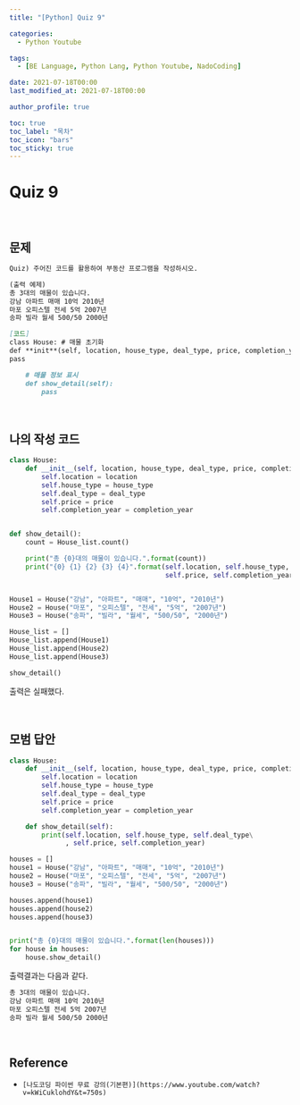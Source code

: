 ```yaml
---
title: "[Python] Quiz 9"

categories:
  - Python Youtube

tags:
  - [BE Language, Python Lang, Python Youtube, NadoCoding]

date: 2021-07-18T00:00
last_modified_at: 2021-07-18T00:00

author_profile: true

toc: true
toc_label: "목차"
toc_icon: "bars"
toc_sticky: true
---
```


# Quiz 9

<br />

## 문제

```markdown
Quiz) 주어진 코드를 활용하여 부동산 프로그램을 작성하시오.

(출력 예제)
총 3대의 매물이 있습니다.
강남 아파트 매매 10억 2010년
마포 오피스텔 전세 5억 2007년
송파 빌라 월세 500/50 2000년

[코드]
class House: # 매물 초기화
def **init**(self, location, house_type, deal_type, price, completion_year):
pass

    # 매물 정보 표시
    def show_detail(self):
        pass
```

<br />

## 나의 작성 코드

```python
class House:
    def __init__(self, location, house_type, deal_type, price, completion_year):
        self.location = location
        self.house_type = house_type
        self.deal_type = deal_type
        self.price = price
        self.completion_year = completion_year


def show_detail():
    count = House_list.count()

    print("총 {0}대의 매물이 있습니다.".format(count))
    print("{0} {1} {2} {3} {4}".format(self.location, self.house_type, self.deal_type, \
                                       self.price, self.completion_year))


House1 = House("강남", "아파트", "매매", "10억", "2010년")
House2 = House("마포", "오피스텔", "전세", "5억", "2007년")
House3 = House("송파", "빌라", "월세", "500/50", "2000년")

House_list = []
House_list.append(House1)
House_list.append(House2)
House_list.append(House3)

show_detail()
```

출력은 실패했다.

<br />

## 모범 답안

```python
class House:
    def __init__(self, location, house_type, deal_type, price, completion_year):
        self.location = location
        self.house_type = house_type
        self.deal_type = deal_type
        self.price = price
        self.completion_year = completion_year

    def show_detail(self):
        print(self.location, self.house_type, self.deal_type\
              , self.price, self.completion_year)

houses = []
house1 = House("강남", "아파트", "매매", "10억", "2010년")
house2 = House("마포", "오피스텔", "전세", "5억", "2007년")
house3 = House("송파", "빌라", "월세", "500/50", "2000년")

houses.append(house1)
houses.append(house2)
houses.append(house3)


print("총 {0}대의 매물이 있습니다.".format(len(houses)))
for house in houses:
    house.show_detail()
```

출력결과는 다음과 같다.

```markdown
총 3대의 매물이 있습니다.
강남 아파트 매매 10억 2010년
마포 오피스텔 전세 5억 2007년
송파 빌라 월세 500/50 2000년
```

<br />

## Reference

- `[나도코딩 파이썬 무료 강의(기본편)](https://www.youtube.com/watch?v=kWiCuklohdY&t=750s)`
